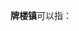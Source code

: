 {{disambig|cat=三字中国镇名消歧义}}

'''牌楼镇'''可以指：
{{PRC admin/disambig|21/03/81/107/000|34/17/02/106/000|42/08/02/105/000|43/12/21/101/000}}